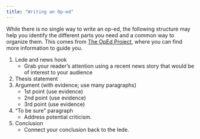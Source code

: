 ```yaml
---
title: "Writing an Op-ed"
---
```


While there is no single way to write an op-ed, the following structure may help you identify the different parts you need and a common way to organize them. This comes from [The OpEd Project](https://www.theopedproject.org/resources#structure), where you can find more information to guide you.

1. Lede and news hook
    - Grab your reader's attention using a recent news story that would be of interest to your audience
2. Thesis statement
3. Argument (with evidence; use many paragraphs)
    - 1st point (use evidence)
   - 2nd point (use evidence)
    - 3rd point (use evidence)
4. "To be sure" paragraph
    - Address potential criticism.
5. Conclusion
    - Connect your conclusion back to the lede.


